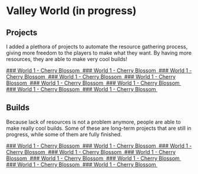 
# Valley World (in progress)

## Projects

I added a plethora of projects to automate the resource gathering process, giving more freedom to the players to make what they want. By having more resources, they are able to make very cool builds!

<div className="grid">
	<a href="/server/cherry" className="emphasis4 dark card">
		### World 1 - Cherry Blossom
		<img className="articleImage" src={getImageUrl("minecraftserver/cherry/annmap.png")} alt="" ></img>
	</a>
	<a href="/server/cherry" className="emphasis4 dark card">
		### World 1 - Cherry Blossom
		<img className="articleImage" src={getImageUrl("minecraftserver/cherry/annmap.png")} alt="" ></img>
	</a>
	<a href="/server/cherry" className="emphasis4 dark card">
		### World 1 - Cherry Blossom
		<img className="articleImage" src={getImageUrl("minecraftserver/cherry/annmap.png")} alt="" ></img>
	</a>
	<a href="/server/cherry" className="emphasis4 dark card">
		### World 1 - Cherry Blossom
		<img className="articleImage" src={getImageUrl("minecraftserver/cherry/annmap.png")} alt="" ></img>
	</a>
	<a href="/server/cherry" className="emphasis4 dark card">
		### World 1 - Cherry Blossom
		<img className="articleImage" src={getImageUrl("minecraftserver/cherry/annmap.png")} alt="" ></img>
	</a>
	<a href="/server/cherry" className="emphasis4 dark card">
		### World 1 - Cherry Blossom
		<img className="articleImage" src={getImageUrl("minecraftserver/cherry/annmap.png")} alt="" ></img>
	</a>
	<a href="/server/cherry" className="emphasis4 dark card">
		### World 1 - Cherry Blossom
		<img className="articleImage" src={getImageUrl("minecraftserver/cherry/annmap.png")} alt="" ></img>
	</a>
	<a href="/server/cherry" className="emphasis4 dark card">
		### World 1 - Cherry Blossom
		<img className="articleImage" src={getImageUrl("minecraftserver/cherry/annmap.png")} alt="" ></img>
	</a>
	<a href="/server/cherry" className="emphasis4 dark card">
		### World 1 - Cherry Blossom
		<img className="articleImage" src={getImageUrl("minecraftserver/cherry/annmap.png")} alt="" ></img>
	</a>
</div>

## Builds

Because lack of resources is not a problem anymore, people are able to make really cool builds. Some of these are long-term projects that are still in progress, while some of them are fully finished.


<div className="grid">
	<a href="/server/cherry" className="emphasis4 dark card">
		### World 1 - Cherry Blossom
		<img className="articleImage" src={getImageUrl("minecraftserver/cherry/annmap.png")} alt="" ></img>
	</a>
	<a href="/server/cherry" className="emphasis4 dark card">
		### World 1 - Cherry Blossom
		<img className="articleImage" src={getImageUrl("minecraftserver/cherry/annmap.png")} alt="" ></img>
	</a>
	<a href="/server/cherry" className="emphasis4 dark card">
		### World 1 - Cherry Blossom
		<img className="articleImage" src={getImageUrl("minecraftserver/cherry/annmap.png")} alt="" ></img>
	</a>
	<a href="/server/cherry" className="emphasis4 dark card">
		### World 1 - Cherry Blossom
		<img className="articleImage" src={getImageUrl("minecraftserver/cherry/annmap.png")} alt="" ></img>
	</a>
	<a href="/server/cherry" className="emphasis4 dark card">
		### World 1 - Cherry Blossom
		<img className="articleImage" src={getImageUrl("minecraftserver/cherry/annmap.png")} alt="" ></img>
	</a>
	<a href="/server/cherry" className="emphasis4 dark card">
		### World 1 - Cherry Blossom
		<img className="articleImage" src={getImageUrl("minecraftserver/cherry/annmap.png")} alt="" ></img>
	</a>
	<a href="/server/cherry" className="emphasis4 dark card">
		### World 1 - Cherry Blossom
		<img className="articleImage" src={getImageUrl("minecraftserver/cherry/annmap.png")} alt="" ></img>
	</a>
	<a href="/server/cherry" className="emphasis4 dark card">
		### World 1 - Cherry Blossom
		<img className="articleImage" src={getImageUrl("minecraftserver/cherry/annmap.png")} alt="" ></img>
	</a>
	<a href="/server/cherry" className="emphasis4 dark card">
		### World 1 - Cherry Blossom
		<img className="articleImage" src={getImageUrl("minecraftserver/cherry/annmap.png")} alt="" ></img>
	</a>
</div>

